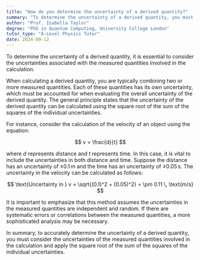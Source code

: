 ```yaml
---
title: "How do you determine the uncertainty of a derived quantity?"
summary: "To determine the uncertainty of a derived quantity, you must consider the uncertainties of the measured quantities used in the calculation."
author: "Prof. Isabella Taylor"
degree: "PhD in Quantum Computing, University College London"
tutor_type: "A-Level Physics Tutor"
date: 2024-09-12
---
```


To determine the uncertainty of a derived quantity, it is essential to consider the uncertainties associated with the measured quantities involved in the calculation.

When calculating a derived quantity, you are typically combining two or more measured quantities. Each of these quantities has its own uncertainty, which must be accounted for when evaluating the overall uncertainty of the derived quantity. The general principle states that the uncertainty of the derived quantity can be calculated using the square root of the sum of the squares of the individual uncertainties.

For instance, consider the calculation of the velocity of an object using the equation:

$$ v = \frac{d}{t} $$

where $d$ represents distance and $t$ represents time. In this case, it is vital to include the uncertainties in both distance and time. Suppose the distance has an uncertainty of $\pm 0.1 \, \text{m}$ and the time has an uncertainty of $\pm 0.05 \, \text{s}$. The uncertainty in the velocity can be calculated as follows:

$$ \text{Uncertainty in } v = \sqrt{(0.1)^2 + (0.05)^2} = \pm 0.11 \, \text{m/s} $$

It is important to emphasize that this method assumes the uncertainties in the measured quantities are independent and random. If there are systematic errors or correlations between the measured quantities, a more sophisticated analysis may be necessary.

In summary, to accurately determine the uncertainty of a derived quantity, you must consider the uncertainties of the measured quantities involved in the calculation and apply the square root of the sum of the squares of the individual uncertainties.
    